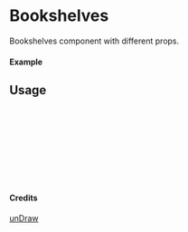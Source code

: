
<Meta of={Bookshelves} title="unDraw/Bookshelves" />

# Bookshelves

Bookshelves component with different props.

#### Example

<Canvas of={Bookshelves.Primary} />

## Usage

```ts
import { Bookshelves } from "yadl-ui";

const Example = () => {
  return (
      <Bookshelves />
  );
};

export default Example;
```

#### Credits
[unDraw](https://undraw.co/illustrations)
